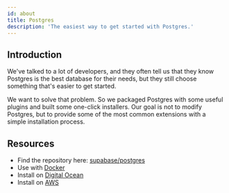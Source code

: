 ```yaml
---
id: about
title: Postgres
description: 'The easiest way to get started with Postgres.'
---
```


## Introduction

We've talked to a lot of developers, and they often tell us that they know Postgres is the best database for their needs, but they still choose something that's easier to get started.

We want to solve that problem. So we packaged Postgres with some useful plugins and built some one-click installers. Our goal is not to modify Postgres, but to provide some of the most common extensions with a simple installation process.

## Resources

- Find the repository here: [supabase/postgres](https://github.com/supabase/postgres/)
- Use with [Docker](https://github.com/supabase/postgres/wiki/Docker)
- Install on [Digital Ocean](https://github.com/supabase/postgres/wiki/Digital-Ocean)
- Install on [AWS](https://github.com/supabase/postgres/wiki/AWS-EC2)


